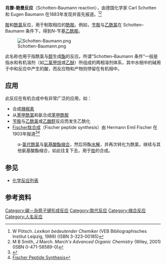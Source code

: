 '''肖滕-鲍曼反应'''（Schotten–Baumann reaction），由德国化学家 Carl Schotten 和 Eugen Baumann 在1883年发现并首先报道。<ref>W Pötsch. ''Lexikon bedeutender Chemiker'' (VEB Bibliographisches Institut Leipzig, 1989) (ISBN 3-323-00185)</ref><ref>M B Smith, J March. ''March's Advanced Organic Chemistry'' (Wiley, 2001) (ISBN 0-471-58589-0)</ref>

[[胺|胺]]和[[酰氯|酰氯]]反应，用于制取相应的[[酰胺|酰胺]]。例如，[[苄胺|苄胺]]与[[乙酰氯|乙酰氯]]在 Schotten–Baumann 条件下，得到''N''-苄基[[乙酰胺|乙酰胺]]。

[[Image:Schotten-Baumann.png|center]]

此名称也用于指酰氯与[[醇|醇]]生成[[酯|酯]]的反应。所谓“Schotten–Baumann 条件”一般是指水和有机溶剂（如[[二氯甲烷|二氯甲烷]]或[[乙醚|乙醚]]）所组成的两相溶剂体系，其中水相中的碱用于中和反应中产生的酸，而反应物和产物则停留在有机相中。

==应用==
此反应在有机合成中有非常广泛的应用，如：
*合成[[辣椒素|辣椒素]]
*从[[苯甲酰氯|苯甲酰氯]]和氨合成[[苯甲酰胺|苯甲酰胺]]
*[[苄胺|苄胺]]与[[乙酰氯|乙酰氯]]或[[乙酸酐|乙酸酐]]反应而发生乙酰化
*[[Fischer肽合成|Fischer肽合成]]（Fischer peptide synthesis）由 Hermann Emil Fischer 在1903年报道<ref>{{cite journal en
 | author = [[Hermann_Emil_Fischer|Emil Fischer]]
 | title = Synthese von Polypeptiden 
 | year =  1903
 | journal = [[Berichte_der_deutschen_chemischen_Gesellschaft|Berichte der deutschen chemischen Gesellschaft]]
 | volume = 36
 | issue = 3
 | pages =  2982–2992 
 | doi = 10.1002/cber.19030360356   }}</ref><ref>[http://www.drugfuture.com/OrganicNameReactions/ONR135.htm Fischer Peptide Synthesis<!-- Bot generated title -->]</ref>

:α-[[氯代|氯代]][[酰氯|酰氯]]与[[氨基酸|氨基酸]][[酯|酯]][[缩合|缩合]]，然后将酯[[水解|水解]]，并再次转化为酰氯，继续与其他氨基酸酯缩合，如此往复下去，用于[[肽|肽]]的合成。

==参见==
*[[化学反应列表|化学反应列表]]

==参考资料==
{{reflist}}

[[Category:碳－杂原子键形成反应|Category:碳－杂原子键形成反应]]
[[Category:取代反应|Category:取代反应]]
[[Category:缩合反应|Category:缩合反应]]
[[Category:人名反应|Category:人名反应]]